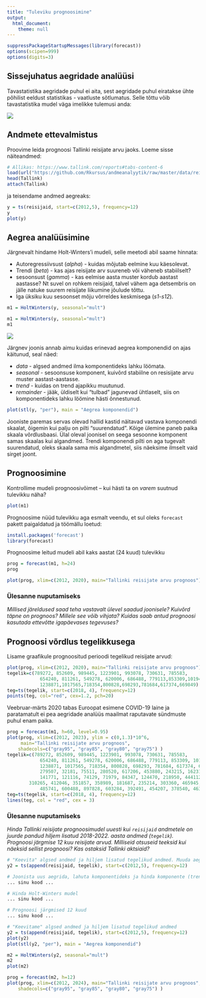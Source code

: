 ```yaml
---
title: "Tuleviku prognoosimine"
output: 
  html_document:
    theme: null
---
```


```r
suppressPackageStartupMessages(library(forecast))
options(scipen=999)
options(digits=3)
```


## Sissejuhatus aegridade analüüsi

Tavastatistika aegridade puhul ei aita, sest aegridade puhul eiratakse ühte põhilist eeldust statistikas - vaatluste sõtlumatus. Selle tõttu võib tavastatistika mudel väga imelikke tulemusi anda:


![](aegread3.png)

## Andmete ettevalmistus

Proovime leida prognoosi Tallinki reisijate arvu jaoks. Loeme sisse näiteandmed:

```r
# Allikas: https://www.tallink.com/reports#tabs-content-6
load(url("https://github.com/Rkursus/andmeanalyytik/raw/master/data/reisijaid.RData"))
head(Tallink)
attach(Tallink)
```

ja teisendame andmed aegreaks:

```r
y = ts(reisijaid, start=c(2012,5), frequency=12)
y
plot(y)
```

## Aegrea analüüsimine

Järgnevalt hindame Holt-Winters’i mudeli, selle meetodi abil saame hinnata: 

* Autoregressiivsust (_alpha_) - kuidas mõjutab eelmine kuu käesolevat.
* Trendi (_beta_) - kas ajas reisijate arv suureneb või väheneb stabiilselt?
* sesoonsust (_gamma_) - kas eelmise aasta muster kordub aastast aastasse? Nt suvel on rohkem reisijaid, talvel vähem aga detsembris on jälle natuke suurem reisijate liikumine jõulude tõttu.
* Iga üksiku kuu sesoonset mõju võrreldes keskmisega (_s1-s12_).

```r
m1 = HoltWinters(y, seasonal="mult")
```

```r
m1 = HoltWinters(y, seasonal="mult")
m1
```

![](aegread1.png)

Järgnev joonis annab aimu kuidas erinevad aegrea komponendid on ajas käitunud, seal näed:

* *data* - algsed andmed ilma komponentideks lahku löömata.
* *seasonal* - sesoonsuse komponent, kuivõrd stabiilne on resisijate arvu muster aastast-aastasse.
* *trend* - kuidas on trend ajapikku muutunud.
* *remainder* - jääk, üldiselt kui "tulbad" jagunevad ühtlaselt, siis on komponentideks lahku löömine hästi õnnestunud.

```r
plot(stl(y, "per"), main = "Aegrea komponendid")
```

Jooniste paremas servas olevad hallid kastid näitavad vastava komponendi skaalat, õigemin kui palju on pilti "suurendatud". Kõige ülemine paneb paika skaala võrdlusbaasi. Ülal oleval joonisel on seega sesoonne komponent samas skaalas kui algandmed. Trendi komponendi pilti on aga tugevalt suurendatud, oleks skaala sama mis algandmetel, siis näeksime ilmselt vaid sirget joont.

<!--
Auto-correlation ja Partial-autocorrelation
```r
pacf(y)
```
-->


## Prognoosimine

Kontrollime mudeli prognoosivõimet – kui hästi ta on *varem* suutnud tulevikku näha?
	
```r
plot(m1)
```

Prognoosime nüüd tulevikku aga esmalt veendu, et sul oleks `forecast` pakett paigaldatud ja töömällu loetud:
```r
install.packages('forecast')
library(forecast)
```

Prognoosime leitud mudeli abil kaks aastat (24 kuud) tulevikku

```r
prog = forecast(m1, h=24)
prog

plot(prog, xlim=c(2012, 2020), main="Tallinki reisijate arvu prognoos")
```


### Ülesanne nuputamiseks

_Millised järeldused saad teha vastavalt ülevel saadud joonisele? Kuivõrd täpne on prognoos? Millele see võib vihjata? Kuidas saab antud prognoosi kasutada ettevõtte igapäevases tegevuses?_


## Prognoosi võrdlus tegelikkusega

Lisame graafikule prognoositud perioodi tegelikud reisijate arvud:

```r
plot(prog, xlim=c(2012, 2020), main="Tallinki reisijate arvu prognoos")
tegelik=c(789272, 852609, 989445, 1223901, 993078, 730631, 785583, 
			654240, 811261, 549278, 620006, 686488, 779113,853309,1019421,
			1238871,1017565,718354,800828,698293,781684,617374,669849)
teg=ts(tegelik, start=c(2018, 4), frequency=12)
points(teg, col="red", cex=1.2, pch=20)
```


Veebruar-märts 2020 tabas Euroopat esimene COVID-19 laine ja paratamatult ei pea aegridade analüüs maailmat raputavate sündmuste puhul enam paika.

```r
prog = forecast(m1, h=60, level=0.95)
plot(prog, xlim=c(2012, 2023), ylim = c(0,1.3)*10^6,
     main="Tallinki reisijate arvu prognoos", 
  	shadecols=c("gray95", "gray85", "gray80", "gray75") )
tegelik=c(789272, 852609, 989445, 1223901, 993078, 730631, 785583, 
			654240, 811261, 549278, 620006, 686488, 779113, 853309, 1019421,
			1238871, 1017565, 718354, 800828, 698293, 781684, 617374, 669849, 
			279507, 32181, 75511, 280520, 617206, 453880, 243215, 162311, 158777, 
			141771, 121116, 74129, 71979, 84347, 124470, 218950, 444112,389715, 
	    310265, 412046, 351857, 358989, 181687, 235214, 303360, 465945, 
			485741, 600488, 897828, 603284, 392491, 454207, 378540, 463300, 338194)
teg=ts(tegelik, start=c(2018, 4), frequency=12)
lines(teg, col = "red", cex = 3)

```


### Ülesanne nuputamiseks

_Hinda Tallinki reisijate prognoosimudel uuesti kui `reisijaid` andmetele on juurde pandud hiljem lisatud 2018-2022. aasta andmed (`tegelik`). Prognoosi järgmise 12 kuu reisijate arvud. Milliseid otsuseid teeksid kui näeksid sellist prognoosi? Kas ostaksid Tallinki aktsiaid?_

```r
# "Keevita" algsed andmed ja hiljem lisatud tegelikud andmed. Muuda aegreaks:
y2 = ts(append(reisijaid, tegelik), start=c(2012,5), frequency=12)

# Joonista uus aegrida, lahuta komponentideks ja hinda komponente (trend, sesoonsus, juhuslik komponent)
... sinu kood ...

# Hinda Holt-Winters mudel
... sinu kood ...

# Prognoosi järgmised 12 kuud
... sinu kood ...


```

```r
# "Keevitame" algsed andmed ja hiljem lisatud tegelikud andmed
y2 = ts(append(reisijaid, tegelik), start=c(2012,5), frequency=12)
plot(y2)
plot(stl(y2, "per"), main = "Aegrea komponendid")

m2 = HoltWinters(y2, seasonal="mult")
m2
plot(m2)

prog = forecast(m2, h=12)
plot(prog, xlim=c(2012, 2024), main="Tallinki reisijate arvu prognoos", 
  	shadecols=c("gray95", "gray85", "gray80", "gray75") )
```



<!--
# ARIMA ja ARIMAX mudelid

On veel mudeleid, mille abil on võimalik aegrea struktuuri esitada ja ilmselt kuuled neist kui aegridadega kokku puutud, näiteks ARIMA mudelid. ARIMA ehk _AutoRegressive Integrated Moving Average_ proovib samamoodi aegrea komponentideks lahti lõhkuda autoregressiivse strutuuri abil.

Põhiliseks kasutusvaldkonnaks on lühiajaline prognoosimine:

* makroökonoomika aegread
* finantsaegread
* ettevõtluses nõudlus

R-is on kindel abimees funktsioon `auto.arima()`

```r
y = ts(reisijaid, start=c(2012,5), frequency=12)
m2 = auto.arima(y)
prog = forecast(m2, h=10)
plot(prog, xlim=c(2012, 2020), main="Tallinki reisijate arvu prognoos")
```

-->


